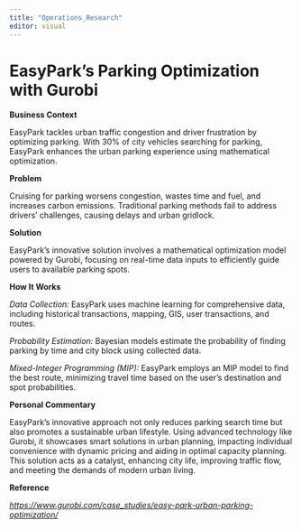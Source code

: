 ```yaml
---
title: "Operations_Research"
editor: visual
---
```


# EasyPark's Parking Optimization with Gurobi

**Business Context**

EasyPark tackles urban traffic congestion and driver frustration by optimizing parking. With 30% of city vehicles searching for parking, EasyPark enhances the urban parking experience using mathematical optimization.

**Problem**

Cruising for parking worsens congestion, wastes time and fuel, and increases carbon emissions. Traditional parking methods fail to address drivers' challenges, causing delays and urban gridlock.

**Solution**

EasyPark's innovative solution involves a mathematical optimization model powered by Gurobi, focusing on real-time data inputs to efficiently guide users to available parking spots.

**How It Works**

*Data Collection:* EasyPark uses machine learning for comprehensive data, including historical transactions, mapping, GIS, user transactions, and routes.

*Probability Estimation:* Bayesian models estimate the probability of finding parking by time and city block using collected data.

*Mixed-Integer Programming (MIP):* EasyPark employs an MIP model to find the best route, minimizing travel time based on the user's destination and spot probabilities.

**Personal Commentary**

EasyPark's innovative approach not only reduces parking search time but also promotes a sustainable urban lifestyle. Using advanced technology like Gurobi, it showcases smart solutions in urban planning, impacting individual convenience with dynamic pricing and aiding in optimal capacity planning. This solution acts as a catalyst, enhancing city life, improving traffic flow, and meeting the demands of modern urban living.

**Reference**

[*https://www.gurobi.com/case_studies/easy-park-urban-parking-optimization/*](https://www.gurobi.com/case_studies/easy-park-urban-parking-optimization/)
